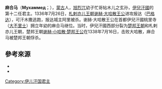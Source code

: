 '''麻合马'''（'''Мухаммед'''；{{bd||？|1339年|}}），[[蒙古|蒙古]]人，[[旭烈兀|旭烈兀]]幼子忙哥帖木儿之玄孙，[[伊兒汗國|伊兒汗國]]的第十二任君主。1336年7月26日，[[札剌亦儿王朝|札剌亦儿王朝]][[谢赫·大哈散王公|谢赫·大哈散王公]]进攻报达（[[巴格达|巴格达]]），可汗木撒逃跑，报达城主阿里被杀。谢赫·大哈散王公在首都伊兒汗國桃里寺（[[大不里士|大不里士]]）拥立年幼的麻合马继位。当时，伊兒汗國西部分裂为[[丘拜尼王朝|楚邦王朝]]和札剌亦儿王朝，楚邦王朝[[谢赫·小哈散·楚邦王公|谢赫·小哈散·楚邦王公]]在1338年7月16日，击败大哈散，麻合马被楚邦王朝俘杀。

{{start box}}
{{s-before|[[木撒|木撒]]}}
{{s-title|[[蒙古|蒙古]][[伊兒汗國|伊兒汗國]]君主|1338年－1339年}}
{{s-after|[[撒迪别|撒迪别]]}}
{{end box}}

==參考來源==
* {{cite book|title=《[[草原帝国|草原帝国]]》|author=[[勒内·格鲁塞|勒内·格鲁塞]]|language= fr}}
* {{cite isbn|9787508718989|ref=harv|noedit}}

{{蒙古族人物小作品}}
{{伊朗小作品}}

[[Category:伊儿汗国君主|Category:伊儿汗国君主]]